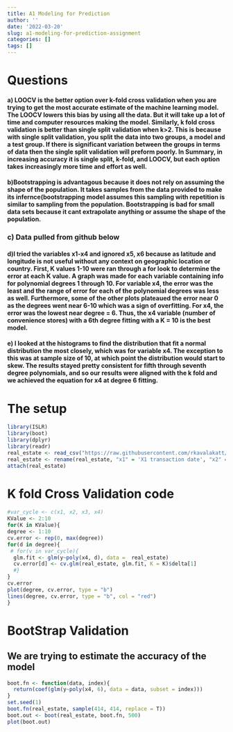 ```yaml
---
title: A1 Modeling for Prediction
author: ''
date: '2022-03-20'
slug: a1-modeling-for-prediction-assignment
categories: []
tags: []
---
```

# Questions
#### a) LOOCV is the better option over k-fold cross validation when you are trying to get the most accurate estimate of the machine learning model. The LOOCV lowers this bias by using all the data. But it will take up a lot of time and computer resources making the model. Similarly, k fold cross validation is better than single split validation when k>2. This is because with single split validation, you split the data into two groups, a model and a test group. If there is significant variation between the groups in terms of data then the single split validation will preform poorly. In Summary, in increasing accuracy it is single split, k-fold, and LOOCV, but each option takes increasingly more time and effort as well.
#### b)Bootstrapping is advantagous because it does not rely on assuming the shape of the population. It takes samples from the data provided to make its infernce(bootstrapping model assumes this sampling with repetition is similar to sampling from the population. Bootstrapping is bad for small data sets because it cant extrapolate anything or assume the shape of the population. 
### c) Data pulled from github below
#### d)I tried the variables x1-x4 and ignored x5, x6 because as latitude and longitude is not useful without any context on geographic location or country. First, K values 1-10 were ran through a for look to determine the error at each K value. A graph was made for each variable containing info for polynomial degrees 1 through 10. For variable x4, the error was the least and the range of error for each of the polynomial degrees was less as well. Furthermore, some of the other plots plateaued the error near 0 as the degrees went near 6-10 which was a sign of overfitting. For x4, the error was the lowest near degree = 6. Thus, the x4 variable (number of convenience stores) with a 6th degree fitting with a K = 10 is the best model.
#### e) I looked at the histograms to find the distribution that fit a normal distribution the most closely, which was for variable x4. The exception to this was at sample size of 10, at which point the distribution would start to skew. The results stayed pretty consistent for fifth through seventh degree polynomials, and so our results were aligned with the k fold and we achieved the equation for x4 at degree 6 fitting.

# The setup
```r
library(ISLR)
library(boot)
library(dplyr)
library(readr)
real_estate <- read_csv("https://raw.githubusercontent.com/rkavalakatt/website_delete/main/content/post/2022-03-18-a1-modeling-for-prediction/Real%20estate%20valuation%20data%20set.csv")
real_estate <- rename(real_estate, "x1" = 'X1 transaction date', "x2" = 'X2 house age', "x3" = 'X3 distance to the nearest MRT station', "x4" = 'X4 number of convenience stores', "x5" = 'X5 latitude', "x6" = 'X6 longitude', y = 'Y house price of unit area' )
attach(real_estate)
```
# K fold Cross Validation code

```r
#var_cycle <- c(x1, x2, x3, x4)
KValue <- 2:10
for(K in KValue){
degree <- 1:10  
cv.error <- rep(0, max(degree))
for(d in degree){
 # for(v in var_cycle){
  glm.fit <- glm(y~poly(x4, d), data =  real_estate)
  cv.error[d] <- cv.glm(real_estate, glm.fit, K = K)$delta[1]
  #}
}
cv.error
plot(degree, cv.error, type = "b")
lines(degree, cv.error, type = "b", col = "red")
}
```
# BootStrap Validation
## We are trying to estimate the accuracy of the model
```r
boot.fn <- function(data, index){
  return(coef(glm(y~poly(x4, 6), data = data, subset = index)))
}
set.seed(1)
boot.fn(real_estate, sample(414, 414, replace = T))
boot.out <- boot(real_estate, boot.fn, 500)
plot(boot.out)
```